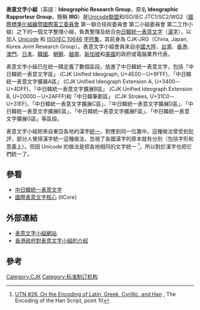 {{NoteTA
|G1=IT
}}
'''表意文字小組'''（英語：'''Ideographic Research Group'''，原名 '''Ideographic Rapporteur Group'''，簡稱 '''IRG'''）是[[Unicode聯盟|Unicode聯盟]]和ISO/IEC JTC1/SC2/WG2（[[國際標準化組織|國際標準化組織]]暨[[國際電工委員會|國際電工委員會]] 第一聯合技術委員會 第二小組委員會 第二工作小組）之下的一個文字整理小組，負責整理及統合[[中日韓統一表意文字|中日韓統一表意文字]]（[[漢字|漢字]]），以加入 [[Unicode|Unicode]] 和 [[ISO/IEC_10646|ISO/IEC 10646]] [[字符集|字符集]]，其前身為 CJK-JRG（China, Japan, Korea Joint Research Group）。表意文字小組會員來自[[中國大陸|中國大陸]]、[[台灣|台灣]]、[[香港|香港]]、[[澳門|澳門]]、[[日本|日本]]、[[韓國|韓國]]、[[朝鮮|朝鮮]]、[[越南|越南]]、[[新加坡|新加坡]]和[[美國|美國]]的政府或電腦業界代表。

表意文字小組已在統一碼定義了數個區段，放進了中日韓統一表意文字，包括「中日韓統一表意文字區」 (CJK Unified Ideograph, U+4E00－U+9FFF)、「中日韓統一表意文字擴展A區」 (CJK Unified Ideograph Extension A, U+3400－U+4DFF)、「中日韓統一表意文字擴展B區」 (CJK Unified Ideograph Extension B, U+20000－U+2AFFF)和「中日韓筆劃區」 (CJK Strokes, U+31C0－U+31EF)、「中日韓統一表意文字擴展C區」、「中日韓統一表意文字擴展D區」、「中日韓統一表意文字擴展E區」、「中日韓統一表意文字擴展F區」、「中日韓統一表意文字擴展G區」等區段。

表意文字小組把來自東亞各地的漢字[[中日韓統一表意文字|統一]]，對應到同一位置中。這種做法曾受到批評，部分人覺得漢字統一這種做法，忽視了各國漢字的原本就有分別（包括字形和意義上）。但因 Unicode 的做法是把各地相同的文字統一 <ref>[http://www.unicode.org/notes/tn26/ UTN #26, On the Encoding of Latin, Greek, Cyrillic, and Han] {{Wayback|url=http://www.unicode.org/notes/tn26/ |date=20210308210008 }}, The Encoding of the Han Script, point 10</ref>，所以對於漢字也把它們統一了。

==參看==
*[[中日韓統一表意文字|中日韓統一表意文字]]
*[[國際表意文字核心|國際表意文字核心]] (IICore)

==外部連結==
*[http://appsrv.cse.cuhk.edu.hk/~irg/ 表意文字小組網站] {{Wayback|url=http://appsrv.cse.cuhk.edu.hk/~irg/ |date=20210507040643 }}
*[http://www.ogcio.gov.hk/tc/business/tech_promotion/ccli/iso_10646/iicore.htm 香港政府對表意文字小組的介紹] {{Wayback|url=http://www.ogcio.gov.hk/tc/business/tech_promotion/ccli/iso_10646/iicore.htm |date=20170606165012 }}

==參考==
<references />
{{Unicode related}}
[[Category:CJK|Category:CJK]]
[[Category:标准制订机构|Category:标准制订机构]]